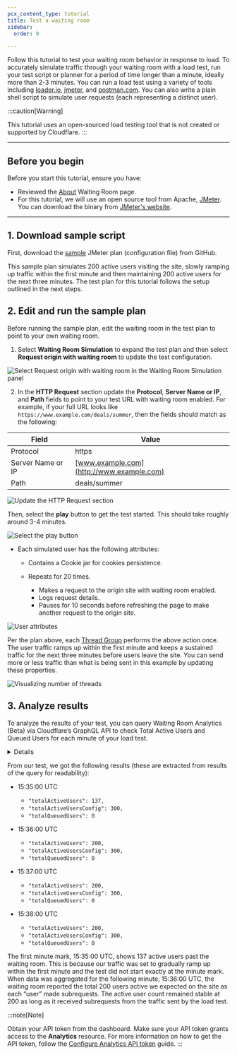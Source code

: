 ```yaml
---
pcx_content_type: tutorial
title: Test a waiting room
sidebar:
  order: 9

---
```



Follow this tutorial to test your waiting room behavior in response to load. To accurately simulate traffic through your waiting room with a load test, run your test script or planner for a period of time longer than a minute, ideally more than 2-3 minutes. You can run a load test using a variety of tools including [loader.io](http://loader.io), [jmeter](http://jmeter.apache.org), and [postman.com](http://postman.com). You can also write a plain shell script to simulate user requests (each representing a distinct user).

:::caution[Warning]

This tutorial uses an open-sourced load testing tool that is not created or supported by Cloudflare. 
:::

***

## Before you begin

Before you start this tutorial, ensure you have:

* Reviewed the [About](/waiting-room/about/) Waiting Room page.
* For this tutorial, we will use an open source tool from Apache, [JMeter](https://jmeter.apache.org/). You can download the binary from [JMeter's website](https://jmeter.apache.org/download_jmeter.cgi).

***

## 1. Download sample script

First, download the [sample](https://github.com/yj7o5/cf-waiting-room-testing/blob/main/plan.jmx) JMeter plan (configuration file) from GitHub.

This sample plan simulates 200 active users visiting the site, slowly ramping up traffic within the first minute and then maintaining 200 active users for the next three minutes. The test plan for this tutorial follows the setup outlined in the next steps.

## 2. Edit and run the sample plan

Before running the sample plan, edit the waiting room in the test plan to point to your own waiting room.

1. Select **Waiting Room Simulation** to expand the test plan and then select **Request origin with waiting room** to update the test configuration.

![Select Request origin with waiting room in the Waiting Room Simulation panel](~/assets/images/waiting-room/simulation-panel.png)

2. In the **HTTP Request** section update the **Protocol**, **Server Name or IP**, and **Path** fields to point to your test URL with waiting room enabled. For example, if your full URL looks like `https://www.example.com/deals/summer`, then the fields should match as the following:

| Field             | Value                                       |
| ----------------- | ------------------------------------------- |
| Protocol          | https                                       |
| Server Name or IP | [www.example.com](http://www.example.com)   |
| Path              | deals/summer                                |

![Update the HTTP Request section](~/assets/images/waiting-room/http-request-section.png)

Then, select the **play** button to get the test started. This should take roughly around 3-4 minutes.

![Select the play button](~/assets/images/waiting-room/navigation.png)

* Each simulated user has the following attributes:

  * Contains a Cookie jar for cookies persistence.
  * Repeats for 20 times.

    * Makes a request to the origin site with waiting room enabled.
    * Logs request details.
    * Pauses for 10 seconds before refreshing the page to make another request to the origin site.

![User attributes](~/assets/images/waiting-room/user-attributes.png)

Per the plan above, each [Thread Group](https://jmeter.apache.org/usermanual/test_plan.html#thread_group) performs the above action once. The user traffic ramps up within the first minute and keeps a sustained traffic for the next three minutes before users leave the site. You can send more or less traffic than what is being sent in this example by updating these properties.

![Visualizing number of threads](~/assets/images/waiting-room/threads.png)

## 3. Analyze results

To analyze the results of your test, you can query Waiting Room Analytics (Beta) via Cloudflare’s GraphQL API to check Total Active Users and Queued Users for each minute of your load test.


<Details header="Example Curl Statement">

```bash
echo '{
  "operationName": "UsersQueuedOverTimeQuery",
  "variables": {
    "filter": {
      "datetime_geq": "2022-10-17T15:34:00Z",
      "datetime_leq": "2022-10-17T15:40:00Z",
      "waitingRoomId": "<YOUR_WAITING_ROOM_ID>"
    },
    "zoneId": "<YOUR_ZONE_ID>"
  },
  "query": "query UsersQueuedOverTimeQuery($zoneId: string, $filter: ZoneWaitingRoomAnalyticsAdaptiveGroupsFilter_InputObject) {\n  viewer {\n    zones(filter: {zoneTag: $zoneId}) {\n      timeseries: waitingRoomAnalyticsAdaptiveGroups(limit: 5000, filter: $filter, orderBy: [datetimeMinute_ASC]) {\n        avg {\n          totalActiveUsers\n          totalActiveUsersConfig\n          totalQueuedUsers\n          __typename\n        }\n        max {\n          totalQueuedUsers\n          totalActiveUsers\n          totalActiveUsersConfig\n          __typename\n        }\n        min {\n          totalActiveUsersConfig\n          __typename\n        }\n        dimensions {\n          ts: datetimeMinute\n          __typename\n        }\n        __typename\n      }\n      total: waitingRoomAnalyticsAdaptiveGroups(limit: 1, filter: $filter) {\n        max {\n          totalQueuedUsers\n          totalActiveUsers\n          __typename\n        }\n        __typename\n      }\n      __typename\n    }\n    __typename\n  }\n}\n"
}' | tr -d '\n' | curl \
  -X POST
```


</Details>

From our test, we got the following results (these are extracted from results of the query for readability):

* 15:35:00 UTC
  * `"totalActiveUsers": 137,`
  * `"totalActiveUsersConfig": 300,`
  * `"totalQueuedUsers": 0`

* 15:36:00 UTC
  * `"totalActiveUsers": 200,`
  * `"totalActiveUsersConfig": 300,`
  * `"totalQueuedUsers": 0`

* 15:37:00 UTC
  * `"totalActiveUsers": 200,`
  * `"totalActiveUsersConfig": 300,`
  * `"totalQueuedUsers": 0`

* 15:38:00 UTC
  * `"totalActiveUsers": 200,`
  * `"totalActiveUsersConfig": 300,`
  * `"totalQueuedUsers": 0`

The first minute mark, 15:35:00 UTC, shows 137 active users past the waiting room. This is because our traffic was set to gradually ramp up within the first minute and the test did not start exactly at the minute mark. When data was aggregated for the following minute, 15:36:00 UTC, the waiting room reported the total 200 users active we expected on the site as each “user” made subrequests. The active user count remained stable at 200 as long as it received subrequests from the traffic sent by the load test.

:::note[Note]


Obtain your API token from the dashboard. Make sure your API token grants access to the **Analytics** resource. For more information on how to get the API token, follow the [Configure Analytics API token](/analytics/graphql-api/getting-started/authentication/api-token-auth/) guide. 
:::

